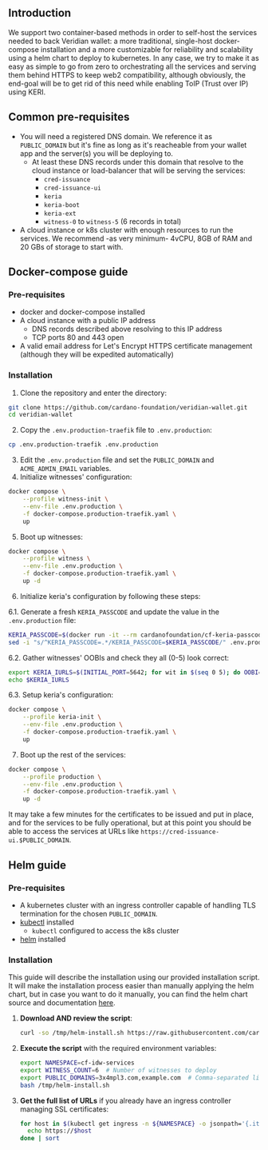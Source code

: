 ## Introduction

We support two container-based methods in order to self-host the services needed to back Veridian wallet: a more traditional, single-host docker-compose installation and a more customizable for reliability and scalability using a helm chart to deploy to kubernetes.
In any case, we try to make it as easy as simple to go from zero to orchestrating all the services and serving them behind HTTPS to keep web2 compatibility, although obviously, the end-goal will be to get rid of this need while enabling ToIP (Trust over IP) using KERI. 

## Common pre-requisites

- You will need a registered DNS domain. We reference it as `PUBLIC_DOMAIN` but it's fine as long as it's reacheable from your wallet app and the server(s) you will be deploying to.
  - At least these DNS records under this domain that resolve to the cloud instance or load-balancer that will be serving the services:
    - `cred-issuance`
    - `cred-issuance-ui`
    - `keria`
    - `keria-boot`
    - `keria-ext`
    - `witness-0` to `witness-5` (6 records in total)
- A cloud instance or k8s cluster with enough resources to run the services. We recommend -as very minimum- 4vCPU, 8GB of RAM and 20 GBs of storage to start with.

## Docker-compose guide

### Pre-requisites

- docker and docker-compose installed
- A cloud instance with a public IP address
  - DNS records described above resolving to this IP address
  - TCP ports 80 and 443 open
- A valid email address for Let's Encrypt HTTPS certificate management (although they will be expedited automatically)

### Installation

1. Clone the repository and enter the directory:
```bash
git clone https://github.com/cardano-foundation/veridian-wallet.git
cd veridian-wallet
```
2. Copy the `.env.production-traefik` file to `.env.production`:
```bash
cp .env.production-traefik .env.production
```
3. Edit the `.env.production` file and set the `PUBLIC_DOMAIN` and `ACME_ADMIN_EMAIL` variables.
4. Initialize witnesses' configuration:
```bash
docker compose \
    --profile witness-init \
    --env-file .env.production \
    -f docker-compose.production-traefik.yaml \
    up
```
5. Boot up witnesses:
```bash
docker compose \
    --profile witness \
    --env-file .env.production \
    -f docker-compose.production-traefik.yaml \
    up -d
```
6. Initialize keria's configuration by following these steps:

6.1. Generate a fresh `KERIA_PASSCODE` and update the value in the `.env.production` file:
```bash
KERIA_PASSCODE=$(docker run -it --rm cardanofoundation/cf-keria-passcode-gen)
sed -i "s/^KERIA_PASSCODE=.*/KERIA_PASSCODE=$KERIA_PASSCODE/" .env.production
```
6.2. Gather witnesses' OOBIs and check they all (0-5) look correct:
```bash
export KERIA_IURLS=$(INITIAL_PORT=5642; for wit in $(seq 0 5); do OOBI=$(docker compose -f docker-compose.production-traefik.yaml logs witness-$wit 2>/dev/null | grep Witness.wit | awk '{print $NF}'); echo http://witness-$wit:$(( INITIAL_PORT + wit ))/oobi/${OOBI}/controller?role=witness; done | xargs echo)
echo $KERIA_IURLS
```
6.3. Setup keria's configuration:
```bash
docker compose \
    --profile keria-init \
    --env-file .env.production \
    -f docker-compose.production-traefik.yaml \
    up
```
7. Boot up the rest of the services:
```bash
docker compose \
    --profile production \
    --env-file .env.production \
    -f docker-compose.production-traefik.yaml \
    up -d
```

It may take a few minutes for the certificates to be issued and put in place, and for the services to be fully operational, but at this point you should be able to access the services at URLs like `https://cred-issuance-ui.$PUBLIC_DOMAIN`. 


## Helm guide

### Pre-requisites

- A kubernetes cluster with an ingress controller capable of handling TLS termination for the chosen `PUBLIC_DOMAIN`.
- [kubectl](https://kubernetes.io/docs/tasks/tools/#kubectl) installed
  - `kubectl` configured to access the k8s cluster
- [helm](https://helm.sh) installed 

### Installation

This guide will describe the installation using our provided installation script. It will make the installation process easier than manually applying the helm chart, but in case you want to do it manually, you can find the helm chart source and documentation [here](https://github.com/cardano-foundation/cf-helm-charts/tree/main/charts/cf-idw).

1. **Download AND review the script**:
   ```sh
   curl -so /tmp/helm-install.sh https://raw.githubusercontent.com/cardano-foundation/cf-helm-charts/refs/heads/main/charts/cf-idw/helm-install.sh
   ```

2. **Execute the script** with the required environment variables:
   ```sh
   export NAMESPACE=cf-idw-services
   export WITNESS_COUNT=6  # Number of witnesses to deploy
   export PUBLIC_DOMAINS=3x4mpl3.com,example.com  # Comma-separated list of public domains where the deployment will be served from
   bash /tmp/helm-install.sh
   ```

3. **Get the full list of URLs** if you already have an ingress controller managing SSL certificates:
   ```sh
   for host in $(kubectl get ingress -n ${NAMESPACE} -o jsonpath='{.items[*].spec.rules[*].host}'); do
     echo https://$host
   done | sort
   ```
